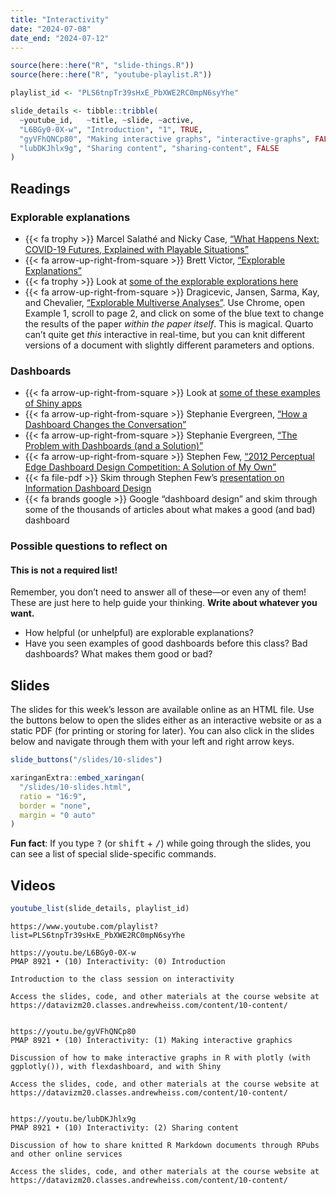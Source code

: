 ```yaml
---
title: "Interactivity"
date: "2024-07-08"
date_end: "2024-07-12"
---
```


```r
source(here::here("R", "slide-things.R"))
source(here::here("R", "youtube-playlist.R"))

playlist_id <- "PLS6tnpTr39sHxE_PbXWE2RC0mpN6syYhe"

slide_details <- tibble::tribble(
  ~youtube_id,   ~title, ~slide, ~active,
  "L6BGy0-0X-w", "Introduction", "1", TRUE,
  "gyVFhQNCp80", "Making interactive graphs", "interactive-graphs", FALSE,
  "lubDKJhlx9g", "Sharing content", "sharing-content", FALSE
)
```

## Readings

### Explorable explanations

- {{< fa trophy >}} Marcel Salathé and Nicky Case, ["What Happens Next: COVID-19 Futures, Explained with Playable Situations"](https://ncase.me/covid-19/)
- {{< fa arrow-up-right-from-square >}} Brett Victor, ["Explorable Explanations"](http://worrydream.com/ExplorableExplanations/)
- {{< fa trophy >}} Look at [some of the explorable explorations here](https://explorabl.es/)
- {{< fa arrow-up-right-from-square >}} Dragicevic, Jansen, Sarma, Kay, and Chevalier, ["Explorable Multiverse Analyses"](https://explorablemultiverse.github.io/). Use Chrome, open Example 1, scroll to page 2, and click on some of the blue text to change the results of the paper *within the paper itself*. This is magical. Quarto can't quite get *this* interactive in real-time, but you can knit different versions of a document with slightly different parameters and options.

### Dashboards

- {{< fa arrow-up-right-from-square >}} Look at [some of these examples of Shiny apps](https://shiny.rstudio.com/gallery/)
- {{< fa arrow-up-right-from-square >}} Stephanie Evergreen, ["How a Dashboard Changes the Conversation"](https://stephanieevergreen.com/dashboard-conversation/)
- {{< fa arrow-up-right-from-square >}} Stephanie Evergreen, ["The Problem with Dashboards (and a Solution)"](https://stephanieevergreen.com/problem-with-dashboards/)
- {{< fa arrow-up-right-from-square >}} Stephen Few, ["2012 Perceptual Edge Dashboard Design Competition: A Solution of My Own"](https://www.stephen-few.com/blog/2013/01/08/2012-perceptual-edge-dashboard-design-competition-a-solution-of-my-own/)
- {{< fa file-pdf >}} Skim through Stephen Few's [presentation on Information Dashboard Design](http://blogs.ischool.berkeley.edu/i247s12/files/2012/01/Dashboard-Design-Overview-Presentation.pdf)
- {{< fa brands google >}} Google "dashboard design" and skim through some of the thousands of articles about what makes a good (and bad) dashboard

### Possible questions to reflect on

::: {.callout-warning}
#### This is not a required list!

Remember, you don't need to answer all of these—or even any of them! These are just here to help guide your thinking. **Write about whatever you want.**
:::

- How helpful (or unhelpful) are explorable explanations?
- Have you seen examples of good dashboards before this class? Bad dashboards? What makes them good or bad?


## Slides

The slides for this week's lesson are available online as an HTML file. Use the buttons below to open the slides either as an interactive website or as a static PDF (for printing or storing for later). You can also click in the slides below and navigate through them with your left and right arrow keys.

```r
slide_buttons("/slides/10-slides")

xaringanExtra::embed_xaringan(
  "/slides/10-slides.html",
  ratio = "16:9",
  border = "none",
  margin = "0 auto"
)
```

:::{.callout-tip}
**Fun fact**: If you type <kbd>?</kbd> (or <kbd>shift</kbd> + <kbd>/</kbd>) while going through the slides, you can see a list of special slide-specific commands.
:::


## Videos

```r
youtube_list(slide_details, playlist_id)
```


```cat
https://www.youtube.com/playlist?list=PLS6tnpTr39sHxE_PbXWE2RC0mpN6syYhe

https://youtu.be/L6BGy0-0X-w
PMAP 8921 • (10) Interactivity: (0) Introduction

Introduction to the class session on interactivity

Access the slides, code, and other materials at the course website at https://datavizm20.classes.andrewheiss.com/content/10-content/


https://youtu.be/gyVFhQNCp80
PMAP 8921 • (10) Interactivity: (1) Making interactive graphics

Discussion of how to make interactive graphs in R with plotly (with ggplotly()), with flexdashboard, and with Shiny

Access the slides, code, and other materials at the course website at https://datavizm20.classes.andrewheiss.com/content/10-content/


https://youtu.be/lubDKJhlx9g
PMAP 8921 • (10) Interactivity: (2) Sharing content

Discussion of how to share knitted R Markdown documents through RPubs and other online services

Access the slides, code, and other materials at the course website at https://datavizm20.classes.andrewheiss.com/content/10-content/
```

